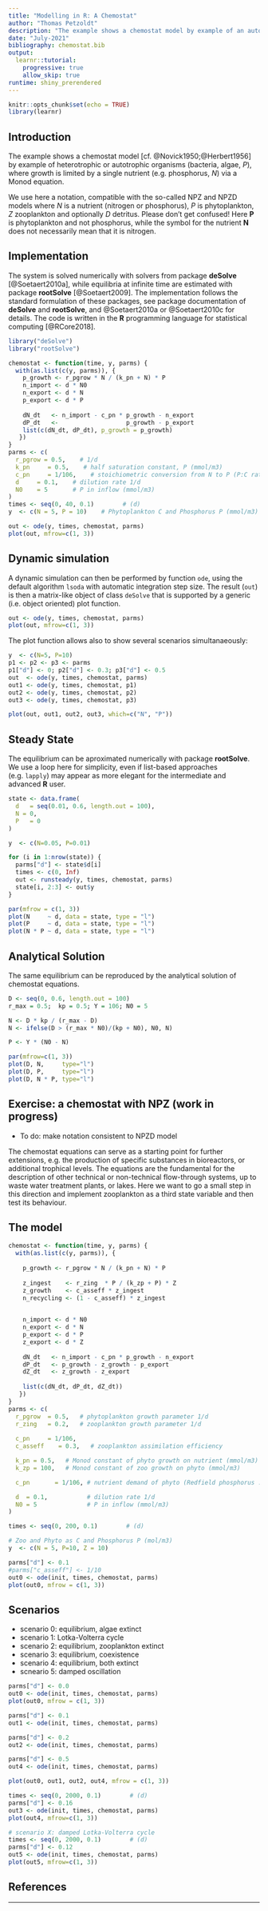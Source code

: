 ```yaml
---
title: "Modelling in R: A Chemostat"
author: "Thomas Petzoldt"
description: "The example shows a chemostat model by example of an autotrophic organisms, where growth is limited by a single nutrient (e.g. phosphorus) via a Monod equation."
date: "July-2021"
bibliography: chemostat.bib
output: 
  learnr::tutorial:
    progressive: true
    allow_skip: true
runtime: shiny_prerendered
---
```


```r
knitr::opts_chunk$set(echo = TRUE)
library(learnr)
```

## Introduction

The example shows a chemostat model [cf. @Novick1950;@Herbert1956] by example of heterotrophic or autotrophic organisms (bacteria, algae, $P$), where growth is limited by a single nutrient (e.g. phosphorus, $N$) via a Monod equation.

We use here a notation, compatible with the so-called NPZ and NPZD models where $N$ 
is a nutrient (nitrogen or phosphorus), $P$ is phytoplankton, $Z$ zooplankton and optionally
$D$ detritus. Please don't get confused! Here **P** is phytoplankton and not phosphorus, while
the symbol for the nutrient **N** does not necessarily mean that it is nitrogen.

## Implementation

The system is solved numerically with solvers from package **deSolve** [@Soetaert2010a], while equilibria at infinite time are estimated with package **rootSolve** [@Soetaert2009]. The implementation follows the standard formulation of these packages, see package documentation of **deSolve** and **rootSolve**, and @Soetaert2010a or @Soetaert2010c for details. 
The code is written in the **R** programming language for statistical computing [@RCore2018].

```r
library("deSolve")
library("rootSolve")

chemostat <- function(time, y, parms) {
  with(as.list(c(y, parms)), {
    p_growth <- r_pgrow * N / (k_pn + N) * P
    n_import <- d * N0
    n_export <- d * N
    p_export <- d * P
    
    dN_dt   <- n_import - c_pn * p_growth - n_export
    dP_dt   <-                   p_growth - p_export
    list(c(dN_dt, dP_dt), p_growth = p_growth)
   })
}
parms <- c(
  r_pgrow = 0.5,    # 1/d
  k_pn     = 0.5,    # half saturation constant, P (mmol/m3)
  c_pn     = 1/106,    # stoichiometric conversion from N to P (P:C ratio)
  d     = 0.1,    # dilution rate 1/d
  N0    = 5       # P in inflow (mmol/m3)
)
times <- seq(0, 40, 0.1)        # (d)
y  <- c(N = 5, P = 10)    # Phytoplankton C and Phosphorus P (mmol/m3)

out <- ode(y, times, chemostat, parms)
plot(out, mfrow=c(1, 3))
```

## Dynamic simulation

A dynamic simulation can then be performed by function `ode`, using the default algorithm `lsoda` with automatic integration step size. The result (`out`) is then a matrix-like object of class `deSolve` that is supported by a generic (i.e. object oriented) plot function.

```r
out <- ode(y, times, chemostat, parms)
plot(out, mfrow=c(1, 3))
```

The plot function allows also to show several scenarios simultanaeously:

```r
y  <- c(N=5, P=10)
p1 <- p2 <- p3 <- parms
p1["d"] <- 0; p2["d"] <- 0.3; p3["d"] <- 0.5
out  <- ode(y, times, chemostat, parms)
out1 <- ode(y, times, chemostat, p1)
out2 <- ode(y, times, chemostat, p2)
out3 <- ode(y, times, chemostat, p3)

plot(out, out1, out2, out3, which=c("N", "P"))
```

## Steady State

The equilibrium can be aproximated numerically with package **rootSolve**. 
We use a loop here for simplicity, even if list-based approaches (e.g. `lapply`) 
may appear as more elegant for the intermediate and advanced **R** user.


```r
state <- data.frame(
  d   = seq(0.01, 0.6, length.out = 100),
  N = 0,
  P   = 0
)

y  <- c(N=0.05, P=0.01) 

for (i in 1:nrow(state)) {
  parms["d"] <- state$d[i]
  times <- c(0, Inf)
  out <- runsteady(y, times, chemostat, parms)
  state[i, 2:3] <- out$y
}

par(mfrow = c(1, 3))
plot(N     ~ d, data = state, type = "l")
plot(P     ~ d, data = state, type = "l")
plot(N * P ~ d, data = state, type = "l")
```

## Analytical Solution

The same equilibrium can be reproduced by the analytical solution of chemostat equations.

```r
D <- seq(0, 0.6, length.out = 100)
r_max = 0.5;  kp = 0.5; Y = 106; N0 = 5

N <- D * kp / (r_max - D)
N <- ifelse(D > (r_max * N0)/(kp + N0), N0, N)

P <- Y * (N0 - N)

par(mfrow=c(1, 3))
plot(D, N,     type="l")
plot(D, P,     type="l")
plot(D, N * P, type="l")
```



## Exercise: a chemostat with NPZ (work in progress)

* To do: make notation consistent to NPZD model

The chemostat equations can serve as a starting point for further extensions, e.g. the production of specific substances in bioreactors, or additional trophical levels. The equations are the fundamental for the description of other technical or non-technical flow-through systems, up to waste water treatment plants, or lakes. Here we want to go a small step in this direction and implement zooplankton as a third state variable and then test its behaviour.


## The model


```r

chemostat <- function(time, y, parms) {
  with(as.list(c(y, parms)), {
 
    p_growth <- r_pgrow * N / (k_pn + N) * P
    
    z_ingest    <- r_zing  * P / (k_zp + P) * Z
    z_growth    <- c_asseff * z_ingest
    n_recycling <- (1 - c_asseff) * z_ingest
    

    n_import <- d * N0
    n_export <- d * N
    p_export <- d * P
    z_export <- d * Z    
    
    dN_dt   <- n_import - c_pn * p_growth - n_export
    dP_dt   <- p_growth - z_growth - p_export
    dZ_dt   <- z_growth - z_export
    
    list(c(dN_dt, dP_dt, dZ_dt))
   })
}
parms <- c(
  r_pgrow  = 0.5,   # phytoplankton growth parameter 1/d
  r_zing   = 0.2,   # zooplankton growth parameter 1/d
  
  c_pn     = 1/106,
  c_asseff    = 0.3,   # zooplankton assimilation efficiency

  k_pn = 0.5,   # Monod constant of phyto growth on nutrient (mmol/m3)
  k_zp = 100,   # Monod constant of zoo growth on phyto (mmol/m3)

  c_pn       = 1/106, # nutrient demand of phyto (Redfield phosphorus : carbon)

  d  = 0.1,           # dilution rate 1/d
  N0 = 5              # P in inflow (mmol/m3)
)

times <- seq(0, 200, 0.1)        # (d)

# Zoo and Phyto as C and Phosphorus P (mol/m3)
y  <- c(N = 5, P=10, Z = 10)

parms["d"] <- 0.1
#parms["c_asseff"] <- 1/10
out0 <- ode(init, times, chemostat, parms)
plot(out0, mfrow = c(1, 3))
```

## Scenarios


* scenario 0: equilibrium, algae extinct
* scenario 1: Lotka-Volterra cycle
* scenario 2: equilibrium, zooplankton extinct
* scenario 3: equilibrium, coexistence
* scenario 4: equilibrium, both extinct
* scneario 5: damped oscillation


```r
parms["d"] <- 0.0
out0 <- ode(init, times, chemostat, parms)
plot(out0, mfrow = c(1, 3))
```

```r
parms["d"] <- 0.1
out1 <- ode(init, times, chemostat, parms)

parms["d"] <- 0.2
out2 <- ode(init, times, chemostat, parms)

parms["d"] <- 0.5
out4 <- ode(init, times, chemostat, parms)

plot(out0, out1, out2, out4, mfrow = c(1, 3))
```

```r
times <- seq(0, 2000, 0.1)        # (d)
parms["d"] <- 0.16
out3 <- ode(init, times, chemostat, parms)
plot(out4, mfrow=c(1, 3))
```

```r
# scenario X: damped Lotka-Volterra cycle
times <- seq(0, 2000, 0.1)        # (d)
parms["d"] <- 0.12
out5 <- ode(init, times, chemostat, parms)
plot(out5, mfrow=c(1, 3))
```

## References

<div id="refs"></div>

----
